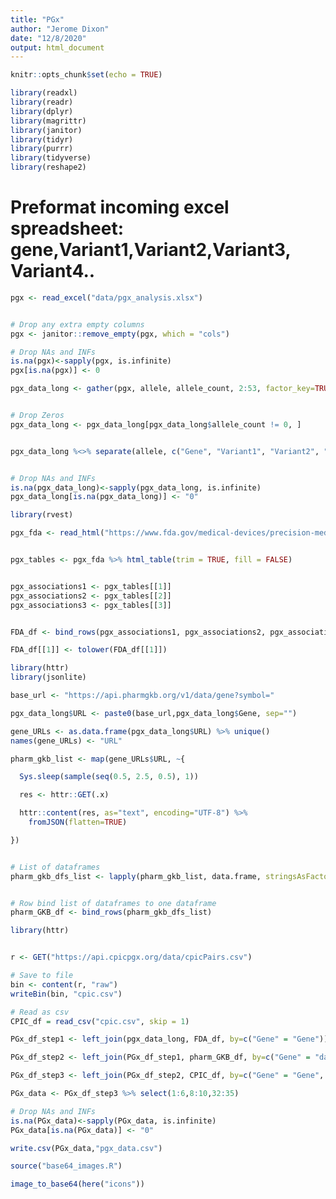 ```yaml
---
title: "PGx"
author: "Jerome Dixon"
date: "12/8/2020"
output: html_document
---
```


```r
knitr::opts_chunk$set(echo = TRUE)

library(readxl)
library(readr)
library(dplyr) 
library(magrittr) 
library(janitor) 
library(tidyr) 
library(purrr) 
library(tidyverse) 
library(reshape2)

```

# Preformat incoming excel spreadsheet: gene,Variant1,Variant2,Variant3, Variant4..

```r

pgx <- read_excel("data/pgx_analysis.xlsx")


# Drop any extra empty columns
pgx <- janitor::remove_empty(pgx, which = "cols") 

# Drop NAs and INFs
is.na(pgx)<-sapply(pgx, is.infinite) 
pgx[is.na(pgx)] <- 0


```


```r

pgx_data_long <- gather(pgx, allele, allele_count, 2:53, factor_key=TRUE)


# Drop Zeros
pgx_data_long <- pgx_data_long[pgx_data_long$allele_count != 0, ]


pgx_data_long %<>% separate(allele, c("Gene", "Variant1", "Variant2", "Variant3"), sep = "([,])")


# Drop NAs and INFs
is.na(pgx_data_long)<-sapply(pgx_data_long, is.infinite) 
pgx_data_long[is.na(pgx_data_long)] <- "0"


```


```r

library(rvest)

pgx_fda <- read_html("https://www.fda.gov/medical-devices/precision-medicine/table-pharmacogenetic-associations")


pgx_tables <- pgx_fda %>% html_table(trim = TRUE, fill = FALSE)


pgx_associations1 <- pgx_tables[[1]]
pgx_associations2 <- pgx_tables[[2]]
pgx_associations3 <- pgx_tables[[3]]


FDA_df <- bind_rows(pgx_associations1, pgx_associations2, pgx_associations3)

FDA_df[[1]] <- tolower(FDA_df[[1]])


```


```r


library(httr)
library(jsonlite)

base_url <- "https://api.pharmgkb.org/v1/data/gene?symbol="

pgx_data_long$URL <- paste0(base_url,pgx_data_long$Gene, sep="")

gene_URLs <- as.data.frame(pgx_data_long$URL) %>% unique()
names(gene_URLs) <- "URL"

pharm_gkb_list <- map(gene_URLs$URL, ~{

  Sys.sleep(sample(seq(0.5, 2.5, 0.5), 1)) 

  res <- httr::GET(.x)

  httr::content(res, as="text", encoding="UTF-8") %>% 
    fromJSON(flatten=TRUE) 

})


# List of dataframes
pharm_gkb_dfs_list <- lapply(pharm_gkb_list, data.frame, stringsAsFactors = FALSE)


# Row bind list of dataframes to one dataframe
pharm_GKB_df <- bind_rows(pharm_gkb_dfs_list)


```


```r


library(httr)


r <- GET("https://api.cpicpgx.org/data/cpicPairs.csv")

# Save to file
bin <- content(r, "raw")
writeBin(bin, "cpic.csv")

# Read as csv
CPIC_df = read_csv("cpic.csv", skip = 1)


```



```r


PGx_df_step1 <- left_join(pgx_data_long, FDA_df, by=c("Gene" = "Gene"))

PGx_df_step2 <- left_join(PGx_df_step1, pharm_GKB_df, by=c("Gene" = "data.symbol"))

PGx_df_step3 <- left_join(PGx_df_step2, CPIC_df, by=c("Gene" = "Gene", "Drug" = "Drug"))

PGx_data <- PGx_df_step3 %>% select(1:6,8:10,32:35)

# Drop NAs and INFs
is.na(PGx_data)<-sapply(PGx_data, is.infinite) 
PGx_data[is.na(PGx_data)] <- "0"


```



```r

write.csv(PGx_data,"pgx_data.csv")


```


```r

source("base64_images.R")

image_to_base64(here("icons"))


```







